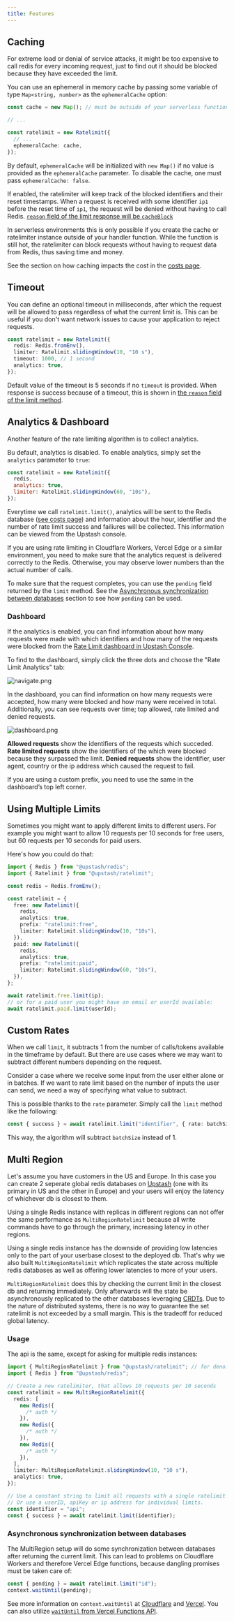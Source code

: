 ```yaml
---
title: Features
---
```


## Caching

For extreme load or denial of service attacks, it might be too expensive to call
redis for every incoming request, just to find out it should be blocked because
they have exceeded the limit.

You can use an ephemeral in memory cache by passing some variable of type
`Map<string, number>` as the `ephemeralCache` option:

```ts
const cache = new Map(); // must be outside of your serverless function handler

// ...

const ratelimit = new Ratelimit({
  // ...
  ephemeralCache: cache,
});
```

By default, `ephemeralCache` will be initialized with `new Map()` if no value is provided
as the `ephemeralCache` parameter. To disable the cache, one must pass `ephemeralCache: false`.

If enabled, the ratelimiter will keep track of the blocked identifiers and their
reset timestamps. When a request is received with some identifier `ip1` before the reset time of
`ip1`, the request will be denied without having to call Redis. [`reason` field of the
limit response will be `cacheBlock`](https://upstash.com/docs/redis/sdks/ratelimit-ts/methods#limit)

In serverless environments this is only possible if you create the cache or ratelimiter
instance outside of your handler function. While the function is still hot, the
ratelimiter can block requests without having to request data from Redis, thus
saving time and money.

See the section on how caching impacts the cost in the
[costs page](https://upstash.com/docs/redis/sdks/ratelimit-ts/costs#cache-result).

## Timeout

You can define an optional timeout in milliseconds, after which the request will
be allowed to pass regardless of what the current limit is. This can be useful
if you don't want network issues to cause your application to reject requests.

```ts
const ratelimit = new Ratelimit({
  redis: Redis.fromEnv(),
  limiter: Ratelimit.slidingWindow(10, "10 s"),
  timeout: 1000, // 1 second
  analytics: true,
});
```

Default value of the timeout is 5 seconds if no `timeout` is provided. When response
is success because of a timeout, this is shown in
[the `reason` field of the limit method](https://upstash.com/docs/redis/sdks/ratelimit-ts/methods#limit).

## Analytics & Dashboard

Another feature of the rate limiting algorithm is to collect analytics.

Bu default, analytics is disabled. To enable analytics, simply set the `analytics` parameter to `true`:

```js
const ratelimit = new Ratelimit({
  redis,
  analytics: true,
  limiter: Ratelimit.slidingWindow(60, "10s"),
});
```

Everytime we call `ratelimit.limit()`, analytics will be sent to the Redis database
([see costs page](https://upstash.com/docs/redis/sdks/ratelimit-ts/costs#analytics))
and information about the hour, identifier and the number of rate limit success and
failiures will be collected. This information can be viewed from the Upstash console.

If you are using rate limiting in Cloudflare Workers, Vercel Edge or a similar environment,
you need to make sure that the analytics request is delivered correctly to the Redis.
Otherwise, you may observe lower numbers than the actual number of calls.

To make sure that the request completes, you can use the `pending` field returned by
the `limit` method. See the
[Asynchronous synchronization between databases](https://upstash.com/docs/redis/sdks/ratelimit-ts/features#asynchronous-synchronization-between-databases)
section to see how `pending` can be used.

### Dashboard

If the analytics is enabled, you can find information about how many requests were made
with which identifiers and how many of the requests were blocked from the [Rate Limit
dashboard in Upstash Console](https://console.upstash.com/ratelimit).

To find to the dashboard, simply click the three dots and choose the "Rate Limit Analytics" tab:

![navigate.png](/img/ratelimit/navigate.png)

In the dashboard, you can find information on how many requests were accepted, how many were blocked
and how many were received in total. Additionally, you can see requests over time; top allowed, rate limited
and denied requests.

![dashboard.png](/img/ratelimit/dashboard.png)

**Allowed requests** show the identifiers of the requests which succeded. **Rate limited requests** show the
identifiers of the which were blocked because they surpassed the limit. **Denied requests** show the identifier,
user agent, country or the ip address which caused the request to fail.

If you are using a custom prefix, you need to use the same in the dashboard’s top left corner.

## Using Multiple Limits

Sometimes you might want to apply different limits to different users. For
example you might want to allow 10 requests per 10 seconds for free users, but
60 requests per 10 seconds for paid users.

Here's how you could do that:

```ts
import { Redis } from "@upstash/redis";
import { Ratelimit } from "@upstash/ratelimit";

const redis = Redis.fromEnv();

const ratelimit = {
  free: new Ratelimit({
    redis,
    analytics: true,
    prefix: "ratelimit:free",
    limiter: Ratelimit.slidingWindow(10, "10s"),
  }),
  paid: new Ratelimit({
    redis,
    analytics: true,
    prefix: "ratelimit:paid",
    limiter: Ratelimit.slidingWindow(60, "10s"),
  }),
};

await ratelimit.free.limit(ip);
// or for a paid user you might have an email or userId available:
await ratelimit.paid.limit(userId);
```

## Custom Rates

When we call `limit`, it subtracts 1 from the number of calls/tokens available in
the timeframe by default. But there are use cases where we may want to subtract different
numbers depending on the request.

Consider a case where we receive some input from the user either alone or in batches.
If we want to rate limit based on the number of inputs the user can send, we need a way of
specifying what value to subtract.

This is possible thanks to the `rate` parameter. Simply call the `limit` method like the
following:

```ts
const { success } = await ratelimit.limit("identifier", { rate: batchSize });
```

This way, the algorithm will subtract `batchSize` instead of 1.

## Multi Region

Let's assume you have customers in the US and Europe. In this case you can
create 2 seperate global redis databases on [Upstash](https://console.upstash.com)
(one with its primary in US and the other in Europe) and your users will enjoy
the latency of whichever db is closest to them.

Using a single Redis instance with replicas in different regions can not offer
the same performance as `MultiRegionRatelimit` because all write commands have
to go through the primary, increasing latency in other regions.

Using a single redis instance has the downside of providing low latencies only
to the part of your userbase closest to the deployed db. That's why we also
built `MultiRegionRatelimit` which replicates the state across multiple redis
databases as well as offering lower latencies to more of your users.

`MultiRegionRatelimit` does this by checking the current limit in the closest db
and returning immediately. Only afterwards will the state be asynchronously
replicated to the other databases leveraging
[CRDTs](https://en.wikipedia.org/wiki/Conflict-free_replicated_data_type). Due
to the nature of distributed systems, there is no way to guarantee the set
ratelimit is not exceeded by a small margin. This is the tradeoff for reduced
global latency.

### Usage

The api is the same, except for asking for multiple redis instances:

```ts
import { MultiRegionRatelimit } from "@upstash/ratelimit"; // for deno: see above
import { Redis } from "@upstash/redis";

// Create a new ratelimiter, that allows 10 requests per 10 seconds
const ratelimit = new MultiRegionRatelimit({
  redis: [
    new Redis({
      /* auth */
    }),
    new Redis({
      /* auth */
    }),
    new Redis({
      /* auth */
    }),
  ],
  limiter: MultiRegionRatelimit.slidingWindow(10, "10 s"),
  analytics: true,
});

// Use a constant string to limit all requests with a single ratelimit
// Or use a userID, apiKey or ip address for individual limits.
const identifier = "api";
const { success } = await ratelimit.limit(identifier);
```

### Asynchronous synchronization between databases

The MultiRegion setup will do some synchronization between databases after
returning the current limit. This can lead to problems on Cloudflare Workers and
therefore Vercel Edge functions, because dangling promises must be taken care
of:

```ts
const { pending } = await ratelimit.limit("id");
context.waitUntil(pending);
```

See more information on `context.waitUntil` at
[Cloudflare](https://developers.cloudflare.com/workers/runtime-apis/context/#waituntil)
and [Vercel](https://vercel.com/docs/functions/edge-middleware/middleware-api#waituntil).
You can also utilize [`waitUntil` from Vercel Functions API](https://vercel.com/docs/functions/functions-api-reference#waituntil).
